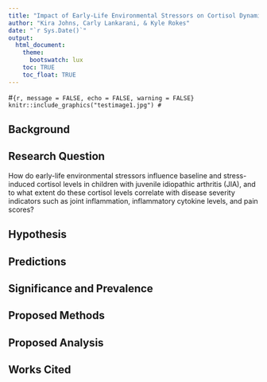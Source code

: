 ```yaml
---
title: "Impact of Early-Life Environmental Stressors on Cortisol Dynamics and Disease Severity in Juvenile Idiopathic Arthritis"
author: "Kira Johns, Carly Lankarani, & Kyle Rokes"
date: "`r Sys.Date()`"
output: 
  html_document:
    theme:
      bootswatch: lux
    toc: TRUE
    toc_float: TRUE
---
```


#```{r, message = FALSE, echo = FALSE, warning = FALSE}
knitr::include_graphics("testimage1.jpg")
#```


## Background



## **Research Question**
How do early-life environmental stressors influence baseline and stress-induced cortisol levels in children with juvenile idiopathic arthritis (JIA), and to what extent do these cortisol levels correlate with disease severity indicators such as joint inflammation, inflammatory cytokine levels, and pain scores?



## Hypothesis



## Predictions



## Significance and Prevalence



## Proposed Methods



## Proposed Analysis



## Works Cited





